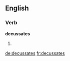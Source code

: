 
==English==

===Verb===
'''decussates'''

# {{en-third-person singular of|decussate}}

[[de:decussates]]
[[fr:decussates]]